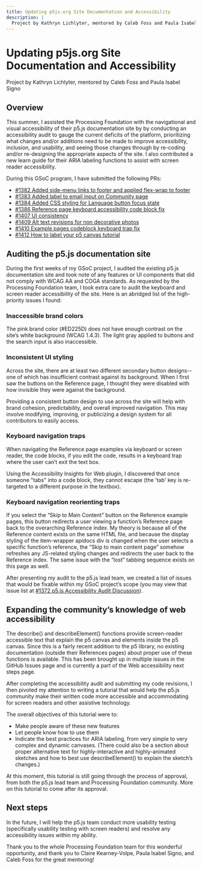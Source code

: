 ```yaml
---
title: Updating p5js.org Site Documentation and Accessibility
description: |
  Project by Kathryn Lichlyter, mentored by Caleb Foss and Paula Isabel Signo
---
```

# Updating p5js.org Site Documentation and Accessibility

Project by Kathryn Lichlyter, mentored by Caleb Foss and Paula Isabel Signo

## Overview

This summer, I assisted the Processing Foundation with the navigational and visual accessibility of their p5.js documentation site by by conducting an accessibility audit to gauge the current deficits of the platform, prioritizing what changes and/or additions need to be made to improve accessibility, inclusion, and usability, and seeing those changes through by re-coding and/or re-designing the appropriate aspects of the site. I also contributed a new learn guide for their ARIA labeling functions to assist with screen reader accessibility.

During this GSoC program, I have submitted the following PRs:

* [#1382 Added side-menu links to footer and applied flex-wrap to footer](https://github.com/processing/p5.js-website/pull/1382)
* [#1383 Added label to email input on Community page](https://github.com/processing/p5.js-website/pull/1383)
* [#1384 Added CSS styling for Language button focus state](https://github.com/processing/p5.js-website/pull/1384)
* [#1386 Reference page keyboard accessibility code block fix](https://github.com/processing/p5.js-website/pull/1386)
* [#1407 UI consistency](https://github.com/processing/p5.js-website/pull/1407)
* [#1409 Alt text revisions for non decorative photos](https://github.com/processing/p5.js-website/pull/1409)
* [#1410 Example pages codeblock keyboard trap fix](https://github.com/processing/p5.js-website/pull/1410)
* [#1412 How to label your p5 canvas tutorial](https://github.com/processing/p5.js-website/pull/1412)

## Auditing the p5.js documentation site

During the first weeks of my GSoC project, I audited the existing p5.js documentation site and took note of any features or UI components that did not comply with WCAG AA and COGA standards. As requested by the Processing Foundation team, I took extra care to audit the keyboard and screen reader accessibility of the site. Here is an abridged list of the high-priority issues I found:

### Inaccessible brand colors

The pink brand color (#ED225D) does not have enough contrast on the site’s white background (WCAG 1.4.3). The light gray applied to buttons and the search input is also inaccessible.

### Inconsistent UI styling

Across the site, there are at least two different secondary button designs-- one of which has insufficient contrast against its background. When I first saw the buttons on the Reference page, I thought they were disabled with how invisible they were against the background.

Providing a consistent button design to use across the site will help with brand cohesion, predictability, and overall improved navigation. This may involve modifying, improving, or publicizing a design system for all contributors to easily access.

### Keyboard navigation traps

When navigating the Reference page examples via keyboard or screen reader, the code blocks, if you edit the code, results in a keyboard trap where the user can’t exit the text box.

Using the Accessibility Insights for Web plugin, I discovered that once someone "tabs" into a code block, they cannot escape (the 'tab' key is re-targeted to a different purpose in the textbox).

### Keyboard navigation reorienting traps

If you select the “Skip to Main Content” button on the Reference example pages, this button redirects a user viewing a function’s Reference page back to the overarching Reference index. My theory is because all of the Reference content exists on the same HTML file, and because the display styling of the item-wrapper apidocs div is changed when the user selects a specific function’s reference, the “Skip to main content page” somehow refreshes any JS-related styling changes and redirects the user back to the Reference index. The same issue with the “lost” tabbing sequence exists on this page as well.

After presenting my audit to the p5.js lead team, we created a list of issues that would be fixable within my GSoC project’s scope (you may view that issue list at [#1372 p5.js Accessibility Audit Discussion](https://github.com/processing/p5.js-website/issues/1372)).

## Expanding the community’s knowledge of web accessibility

The describe() and describeElement() functions provide screen-reader accessible text that explain the p5 canvas and elements inside the p5 canvas. Since this is a fairly recent addition to the p5 library, no existing documentation (outside their References pages) about proper use of these functions is available. This has been brought up in multiple issues in the GitHub Issues page and is currently a part of the Web accessibility next steps page.

After completing the accessibility audit and submitting my code revisions, I then pivoted my attention to writing a tutorial that would help the p5.js community make their written code more accessible and accommodating for screen readers and other assistive technology.

The overall objectives of this tutorial were to:

* Make people aware of these new features
* Let people know how to use them
* Indicate the best practices for ARIA labeling, from very simple to very complex and dynamic canvases. (There could also be a section about proper alternative text for highly-interactive and highly-animated sketches and how to best use describeElement() to explain the sketch’s changes.)

At this moment, this tutorial is still going through the process of approval, from both the p5.js lead team and Processing Foundation community. More on this tutorial to come after its approval.

## Next steps

In the future, I will help the p5.js team conduct more usability testing (specifically usability testing with screen readers) and resolve any accessibility issues within my ability.

Thank you to the whole Processing Foundation team for this wonderful opportunity, and thank you to Claire Kearney-Volpe, Paula Isabel Signo, and Caleb Foss for the great mentoring!
